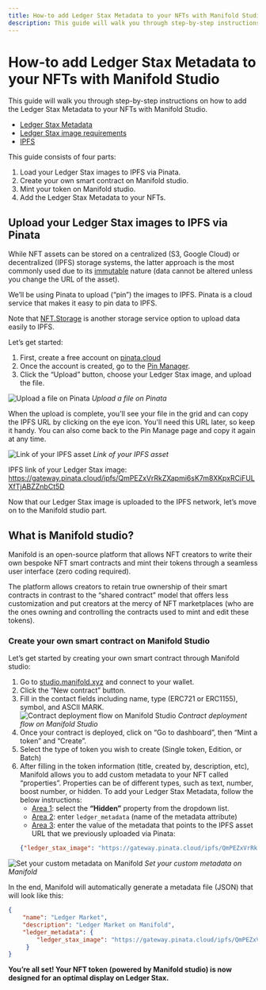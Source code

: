 ```yaml
---
title: How-to add Ledger Stax Metadata to your NFTs with Manifold Studio
description: This guide will walk you through step-by-step instructions on how to add the Ledger Stax Metadata to your NFTs with Manifold Studio.
---
```



# How-to add Ledger Stax Metadata to your NFTs with Manifold Studio

This guide will walk you through step-by-step instructions on how to add the Ledger Stax Metadata to your NFTs with Manifold Studio.

<Callout type="info" emoji="👉">
	<ul>
		<li><a href='./metadata-tool/'>Ledger Stax Metadata</a></li>
		<li><a href='./image-requirements/'>Ledger Stax image requirements</a></li>
		<li><a href='https://docs.ipfs.tech/concepts/what-is-ipfs/'>IPFS</a></li>
	</ul>
</Callout>

This guide consists of four parts:

1. Load your Ledger Stax images to IPFS via Pinata.
2. Create your own smart contract on Manifold studio.
3. Mint your token on Manifold studio.
4. Add the Ledger Stax Metadata to your NFTs.

## Upload your Ledger Stax images to IPFS via Pinata

While NFT assets can be stored on a centralized (S3, Google Cloud) or decentralized (IPFS) storage systems, the latter approach is the most commonly used due to its [immutable](https://adlrocha.medium.com/ipfs-for-storage-the-blockchain-for-verified-immutability-59c1917d2141) nature (data cannot be altered unless you change the URL of the asset). 

We’ll be using Pinata to upload (“pin”) the images to IPFS. Pinata is a cloud service that makes it easy to pin data to IPFS.

<Callout type="info" emoji="👉">
	Note that <a href='https://nft.storage/#getting-started'>NFT.Storage</a> is another storage service option to upload data easily to IPFS.
</Callout>

Let’s get started: 

1. First, create a free account on [pinata.cloud](https://www.pinata.cloud/)
2. Once the account is created, go to the [Pin Manager](https://app.pinata.cloud/pinmanager).
3. Click the “Upload” button, choose your Ledger Stax image, and upload the file. 


![Upload a file on Pinata](/manifold-01.png)
*Upload a file on Pinata*


When the upload is complete, you'll see your file in the grid and can copy the IPFS URL by clicking on the eye icon. You'll need this URL later, so keep it handy. You can also come back to the Pin Manage page and copy it again at any time.

![Link of your IPFS asset](/manifold-02.png)
*Link of your IPFS asset*

<Callout type="info" emoji="👉">
	IPFS link of your Ledger Stax image:  <a href='https://gateway.pinata.cloud/ipfs/QmPEZxVrRkZXapmi6sK7m8XKpxRCiFULXfTjABZZnbCt5D'>https://gateway.pinata.cloud/ipfs/QmPEZxVrRkZXapmi6sK7m8XKpxRCiFULXfTjABZZnbCt5D</a>
</Callout>

Now that our Ledger Stax image is uploaded to the IPFS network, let’s move on to the Manifold studio part. 


## What is Manifold studio?

Manifold is an open-source platform that allows NFT creators to write their own bespoke NFT smart contracts and mint their tokens through a seamless user interface (zero coding required). 

The platform allows creators to retain true ownership of their smart contracts in contrast to the “shared contract” model that offers less customization and put creators at the mercy of NFT marketplaces (who are the ones owning and controlling the contracts used to mint and edit these tokens). 

### Create your own smart contract on Manifold Studio

Let’s get started by creating your own smart contract through Manifold studio:

1. Go to [studio.manifold.xyz](https://studio.manifold.xyz/) and connect to your wallet.
2. Click the “New contract” button.
3. Fill in the contact fields including name, type (ERC721 or ERC1155), symbol, and ASCII MARK.
	![Contract deployment flow on Manifold Studio](/manifold-03.png)
	*Contract deployment flow on Manifold Studio*
4. Once your contract is deployed, click on “Go to dashboard”, then “Mint a token” and “Create”.
5. Select the type of token you wish to create (Single token, Edition, or Batch)
6. After filling in the token information (title, created by, description, etc), Manifold allows you to add custom metadata to your NFT called “properties”. Properties can be of different types, such as text, number, boost number, or hidden. To add your Ledger Stax Metadata, follow the below instructions:
	- <u>Area 1</u>: select the **“Hidden”** property from the dropdown list.
	- <u>Area 2</u>: enter `ledger_metadata` (name of the metadata attribute)
	- <u>Area 3</u>: enter the value of the metadata that points to the IPFS asset URL that we previously uploaded via Pinata: 
	```json copy
	{"ledger_stax_image": "https://gateway.pinata.cloud/ipfs/QmPEZxVrRkZXapmi6sK7m8XKpxRCiFULXfTjABZZnbCt5D"}
	```

![Set your custom metadata on Manifold](/manifold-04.png)
*Set your custom metadata on Manifold*


In the end, Manifold will automatically generate a metadata file (JSON) that will look like this: 

```json copy
{
    "name": "Ledger Market",
    "description": "Ledger Market on Manifold", 
    "ledger_metadata": {
        "ledger_stax_image": "https://gateway.pinata.cloud/ipfs/QmPEZxVrRkZXapmi6sK7m8XKpxRCiFULXfTjABZZnbCt5D" // Location of the Ledger Stax image
     }
}
```

**You’re all set! Your NFT token (powered by Manifold studio) is now designed for an optimal display on Ledger Stax.**
